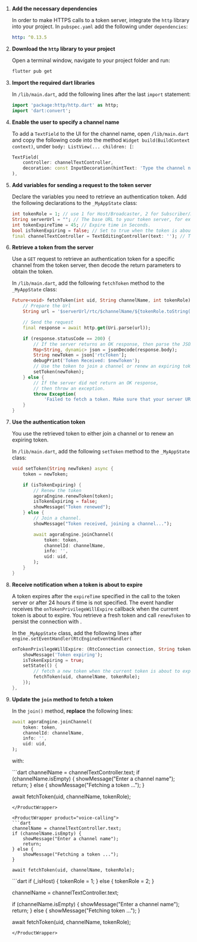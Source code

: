 <PlatformWrapper platform="flutter">

1. **Add the necessary dependencies**

    In order to make HTTPS calls to a token server, integrate the `http` library into your <Vpl k="NAME" /> project. In `pubspec.yaml` add the following under `dependencies`:

    ```yaml
    http: ^0.13.5
    ```

1. **Download the `http` library to your project**

    Open a terminal window, navigate to your project folder and run:

    ```bash
    flutter pub get
    ```

1. **Import the required dart libraries**

    In `/lib/main.dart`, add the following lines after the last `import` statement:

    ```dart
    import 'package:http/http.dart' as http;
    import 'dart:convert';
    ```

1. **Enable the user to specify a channel name**

    To add a `TextField` to the UI for the channel name, open `/lib/main.dart` and copy the following code into the method `Widget build(BuildContext context)`, under `body: ListView(... children: [`:

    ```dart
    TextField(
        controller: channelTextController,
        decoration: const InputDecoration(hintText: 'Type the channel name here'),
    ),
    ```

1. **Add variables for sending a request to the token server**

    Declare the variables you need to retrieve an authentication token. Add the following declarations to the `_MyAppState` class:

    ```dart
    int tokenRole = 1; // use 1 for Host/Broadcaster, 2 for Subscriber/Audience
    String serverUrl = ""; // The base URL to your token server, for example "https://agora-token-service-production-92ff.up.railway.app"
    int tokenExpireTime = 45; // Expire time in Seconds.
    bool isTokenExpiring = false; // Set to true when the token is about to expire
    final channelTextController = TextEditingController(text: ''); // To access the TextField
    ```

1. **Retrieve a token from the server**

    Use a `GET` request to retrieve an authentication token for a specific channel from the token server, then decode the return parameters to obtain the token.

    In `/lib/main.dart`, add the following `fetchToken` method to the `_MyAppState` class:

    ```dart
    Future<void> fetchToken(int uid, String channelName, int tokenRole) async {
        // Prepare the Url
        String url = '$serverUrl/rtc/$channelName/${tokenRole.toString()}/uid/${uid.toString()}?expiry=${tokenExpireTime.toString()}';

        // Send the request
        final response = await http.get(Uri.parse(url));

        if (response.statusCode == 200) {
            // If the server returns an OK response, then parse the JSON.
            Map<String, dynamic> json = jsonDecode(response.body);
            String newToken = json['rtcToken'];
            debugPrint('Token Received: $newToken');
            // Use the token to join a channel or renew an expiring token
            setToken(newToken);
        } else {
            // If the server did not return an OK response,
            // then throw an exception.
            throw Exception(
                'Failed to fetch a token. Make sure that your server URL is valid');
        }
    }
    ```

1. **Use the authentication token**

    You use the retrieved token to either join a channel or to renew an expiring token. 

    In `/lib/main.dart`, add the following `setToken` method to the `_MyAppState` class:

    ```dart
    void setToken(String newToken) async {
        token = newToken;

        if (isTokenExpiring) {
            // Renew the token
            agoraEngine.renewToken(token);
            isTokenExpiring = false;
            showMessage("Token renewed");
        } else {
            // Join a channel.
            showMessage("Token received, joining a channel...");

            await agoraEngine.joinChannel(
                token: token,
                channelId: channelName,
                info: '',
                uid: uid,
            );
        }
    }
    ```

1. **Receive notification when a token is about to expire**

    A token expires after the `expireTime` specified in the call to the token server or after 24 hours if time is not specified. The <Vg k="ENGINE" /> event handler receives the `onTokenPrivilegeWillExpire` callback when the current token is about to expire. You retrieve a fresh token and call `renewToken` to persist the connection with <Vg k="AGORA_BACKEND" />.

    In the `_MyAppState` class, add the following lines after `engine.setEventHandler(RtcEngineEventHandler(`

    ```dart
    onTokenPrivilegeWillExpire: (RtcConnection connection, String token) {
        showMessage('Token expiring');
        isTokenExpiring = true;
        setState(() {
            // fetch a new token when the current token is about to expire
            fetchToken(uid, channelName, tokenRole);
        });
    },
    ```

1. **Update the `join` method to fetch a token**

    In the `join()` method, **replace** the following lines:

    ```dart
    await agoraEngine.joinChannel(
        token: token,
        channelId: channelName,
        info: '',
        uid: uid,
    );
    ```

    with:

    <ProductWrapper product="video-calling">
    ```dart
    channelName = channelTextController.text;
    if (channelName.isEmpty) {
        showMessage("Enter a channel name");
        return;
    } else {
        showMessage("Fetching a token ...");
    }

    await fetchToken(uid, channelName, tokenRole);
    ```
    </ProductWrapper>

    <ProductWrapper product="voice-calling">
    ```dart
    channelName = channelTextController.text;
    if (channelName.isEmpty) {
        showMessage("Enter a channel name");
        return;
    } else {
        showMessage("Fetching a token ...");
    }

    await fetchToken(uid, channelName, tokenRole);
    ```
    </ProductWrapper>

    <ProductWrapper product="interactive-live-streaming">
    ```dart
    if (_isHost) {
      tokenRole = 1;
    } else {
      tokenRole = 2;
    }

    channelName = channelTextController.text;
    
    if (channelName.isEmpty) {
        showMessage("Enter a channel name");
        return;
    } else {
        showMessage("Fetching token ...");
    }

    await fetchToken(uid, channelName, tokenRole);
    ```
    </ProductWrapper>

</PlatformWrapper>
